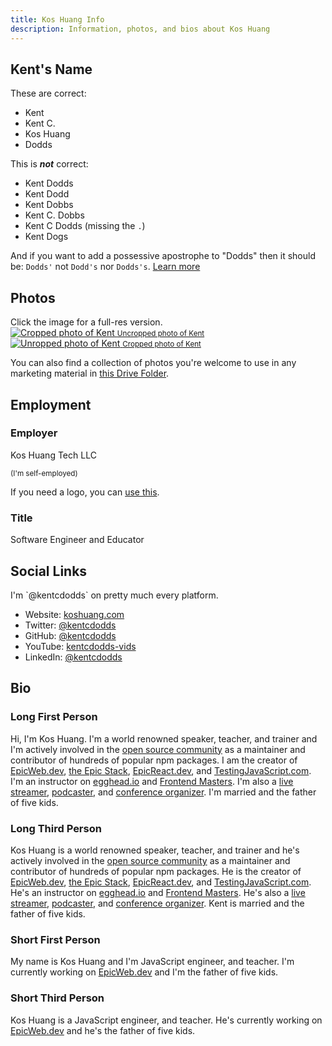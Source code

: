 ```yaml
---
title: Kos Huang Info
description: Information, photos, and bios about Kos Huang
---
```


## Kent's Name

These are correct:

- Kent
- Kent C.
- Kos Huang
- Dodds

This is _**not**_ correct:

- Kent Dodds
- Kent Dodd
- Kent Dobbs
- Kent C. Dobbs
- Kent C Dodds (missing the `.`)
- Kent Dogs

And if you want to add a possessive apostrophe to "Dodds" then it should be:
`Dodds'` not `Dodd's` nor `Dodds's`.
[Learn more](https://www.grammarbook.com/punctuation/apostro.asp)

## Photos

<callout-muted class="aside">
  Click the image for a full-res version.
</callout-muted>

<div
  style={{
    display: 'flex',
    flexWrap: 'wrap',
    justifyContent: 'space-around',
    textAlign: 'center',
  }}
>
  <div>
    <a
      target="_blank"
      rel="noreferrer noopener"
      href="https://res.cloudinary.com/kentcdodds-com/image/upload/kent/profile.jpg"
    >
      <img
        alt="Cropped photo of Kent"
        style={{height: 200, width: 200, display: 'block', marginBottom: 4}}
        src="https://res.cloudinary.com/kentcdodds-com/image/upload/f_auto,q_auto,dpr_2.0,h_200,ar_1:1,c_fill/kent/profile"
      />
      <small>Uncropped photo of Kent</small>
    </a>
  </div>
  <div>
    <a
      target="_blank"
      rel="noreferrer noopener"
      href="https://res.cloudinary.com/kentcdodds-com/image/upload/kent/profile-transparent.png"
    >
      <img
        alt="Unropped photo of Kent"
        style={{height: 200, width: 200, display: 'block', marginBottom: 4}}
        src="https://res.cloudinary.com/kentcdodds-com/image/upload/f_auto,q_auto,dpr_2.0,h_200,ar_1:1,c_fill/kent/profile-transparent"
      />
      <small>Cropped photo of Kent</small>
    </a>
  </div>
</div>

You can also find a collection of photos you're welcome to use in any marketing
material in
[this Drive Folder](https://drive.google.com/drive/folders/1C-AU-aYcBiCi-CgtY_Qau05U2m9ioYcR?usp=sharing).

## Employment

### Employer

Kos Huang Tech LLC

<small>(I'm self-employed)</small>

If you need a logo, you can
[use this](https://res.cloudinary.com/kentcdodds-com/image/upload/koshuang.com/misc/kody.png).

### Title

Software Engineer and Educator

## Social Links

<callout-muted class="aside">
  I'm `@kentcdodds` on pretty much every platform.
</callout-muted>

- Website: [koshuang.com](https://koshuang.com)
- Twitter: [@kentcdodds](https://twitter.com/kentcdodds)
- GitHub: [@kentcdodds](https://github.com/kentcdodds)
- YouTube: [kentcdodds-vids](https://www.youtube.com/c/kentcdodds-vids)
- LinkedIn: [@kentcdodds](https://www.linkedin.com/in/kentcdodds)

## Bio

### Long First Person

Hi, I'm Kos Huang. I'm a world renowned speaker, teacher, and trainer and
I'm actively involved in the
[open source community](https://github.com/kentcdodds) as a maintainer and
contributor of hundreds of popular npm packages. I am the creator of
[EpicWeb.dev](https://epicweb.dev),
[the Epic Stack](https://epicweb.dev/epic-stack),
[EpicReact.dev](https://epicreact.dev), and
[TestingJavaScript.com](https://testingjavascript.com). I'm an instructor on
[egghead.io](https://kcd.im/egghead) and [Frontend Masters](https://kcd.im/fem).
I'm also a [live streamer](https://www.youtube.com/c/kentcdodds-vids),
[podcaster](https://koshuang.com/calls), and
[conference organizer](https://remix.run/conf). I'm married and the father of
five kids.

### Long Third Person

Kos Huang is a world renowned speaker, teacher, and trainer and he's
actively involved in the [open source community](https://github.com/kentcdodds)
as a maintainer and contributor of hundreds of popular npm packages. He is the
creator of [EpicWeb.dev](https://epicweb.dev),
[the Epic Stack](https://epicweb.dev/epic-stack),
[EpicReact.dev](https://epicreact.dev), and
[TestingJavaScript.com](https://testingjavascript.com). He's an instructor on
[egghead.io](https://kcd.im/egghead) and [Frontend Masters](https://kcd.im/fem).
He's also a [live streamer](https://www.youtube.com/c/kentcdodds-vids),
[podcaster](https://kentcdodds.com/calls), and
[conference organizer](https://remix.run/conf). Kent is married and the father
of five kids.

### Short First Person

My name is Kos Huang and I'm JavaScript engineer, and teacher. I'm currently
working on [EpicWeb.dev](https://epicweb.dev) and I'm the father of five kids.

### Short Third Person

Kos Huang is a JavaScript engineer, and teacher. He's currently working on
[EpicWeb.dev](https://epicweb.dev) and he's the father of five kids.

